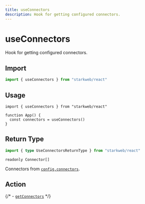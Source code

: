 ```yaml
---
title: useConnectors
description: Hook for getting configured connectors.
---
```


# useConnectors

Hook for getting configured connectors.

## Import

```ts
import { useConnectors } from "starkweb/react"
```

## Usage

```tsx [index.tsx]
import { useConnectors } from "starkweb/react"

function App() {
  const connectors = useConnectors()
}
```

## Return Type

```ts
import { type UseConnectorsReturnType } from "starkweb/react"
```

`readonly Connector[]`

Connectors from [`config.connectors`](/react/api/createConfig#connectors-1).

## Action

{/* - [`getConnectors`](/core/actions/getConnectors) */}
